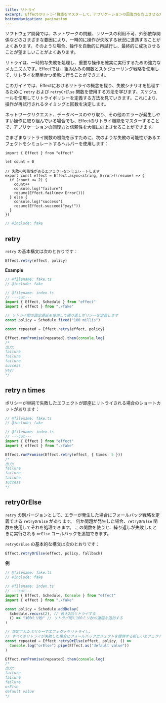 ```yaml
---
title: リトライ
excerpt: Effectのリトライ機能をマスターして、アプリケーションの回復力を向上させる方法を学びましょう。`retry`、`retryN`、および `retryOrElse` 関数とスケジューリングポリシーを探求し、一時的な失敗を自動的に処理します。ネットワークリクエスト、データベースのやり取り、その他のエラーが発生しやすい操作に対処する際に、Effectがどのように堅牢なリトライ戦略の実装を簡素化するかを発見してください。
bottomNavigation: pagination
---
```


ソフトウェア開発では、ネットワークの問題、リソースの利用不可、外部依存関係などのさまざまな要因により、一時的に操作が失敗する状況に遭遇することがよくあります。そのような場合、操作を自動的に再試行し、最終的に成功させることが望ましいことがよくあります。

リトライは、一時的な失敗を処理し、重要な操作を確実に実行するための強力なメカニズムです。Effectでは、組み込みの関数とスケジューリング戦略を使用して、リトライを簡単かつ柔軟に行うことができます。

このガイドでは、Effectにおけるリトライの概念を探り、失敗シナリオを処理するために `retry` および `retryOrElse` 関数を使用する方法を学びます。スケジュールを使用してリトライポリシーを定義する方法を見ていきます。これにより、操作が再試行されるタイミングと回数を決定します。

ネットワークリクエスト、データベースのやり取り、その他のエラーが発生しやすい操作に取り組んでいる場合でも、Effectのリトライ機能をマスターすることで、アプリケーションの回復力と信頼性を大幅に向上させることができます。

さまざまなリトライ関数の機能を示すために、次のような失敗の可能性があるエフェクトをシミュレートするヘルパーを使用します：

```twoslash include fake
import { Effect } from "effect"

let count = 0

// 失敗の可能性があるエフェクトをシミュレートします
export const effect = Effect.async<string, Error>((resume) => {
  if (count <= 2) {
    count++
    console.log("failure")
    resume(Effect.fail(new Error()))
  } else {
    console.log("success")
    resume(Effect.succeed("yay!"))
  }
})
```

```ts filename="fake.ts" twoslash
// @include: fake
```

## retry

`retry` の基本構文は次のとおりです：

```ts
Effect.retry(effect, policy)
```

**Example**

```ts twoslash
// @filename: fake.ts
// @include: fake

// @filename: index.ts
// ---cut---
import { Effect, Schedule } from "effect"
import { effect } from "./fake"

// リトライ間の固定遅延を使用して繰り返しポリシーを定義します
const policy = Schedule.fixed("100 millis")

const repeated = Effect.retry(effect, policy)

Effect.runPromise(repeated).then(console.log)
/*
出力:
failure
failure
failure
success
yay!
*/
```

## retry n times

ポリシーが単純で失敗したエフェクトが即座にリトライされる場合のショートカットがあります：

```ts twoslash
// @filename: fake.ts
// @include: fake

// @filename: index.ts
// ---cut---
import { Effect } from "effect"
import { effect } from "./fake"

Effect.runPromise(Effect.retry(effect, { times: 5 }))
/*
出力:
failure
failure
failure
success
*/
```

## retryOrElse

`retry` の別バージョンとして、エラーが発生した場合にフォールバック戦略を定義できる `retryOrElse` があります。
何か問題が発生した場合、`retryOrElse` 関数を使用してそれを処理できます。
この関数を使うと、繰り返しが失敗したときに実行される `orElse` コールバックを追加できます。

`retryOrElse` の基本的な構文は次のとおりです：

```ts
Effect.retryOrElse(effect, policy, fallback)
```

**例**

```ts twoslash
// @filename: fake.ts
// @include: fake

// @filename: index.ts
// ---cut---
import { Effect, Schedule, Console } from "effect"
import { effect } from "./fake"

const policy = Schedule.addDelay(
  Schedule.recurs(2), // 最大2回リトライする
  () => "100ミリ秒" // リトライ間に100ミリ秒の遅延を追加する
)

// 指定されたポリシーでエフェクトをリトライし、
// すべてのリトライが失敗した場合にフォールバックエフェクトを提供する新しいエフェクトを作成します
const repeated = Effect.retryOrElse(effect, policy, () =>
  Console.log("orElse").pipe(Effect.as("default value"))
)

Effect.runPromise(repeated).then(console.log)
/*
出力:
failure
failure
failure
orElse
default value
*/
```

